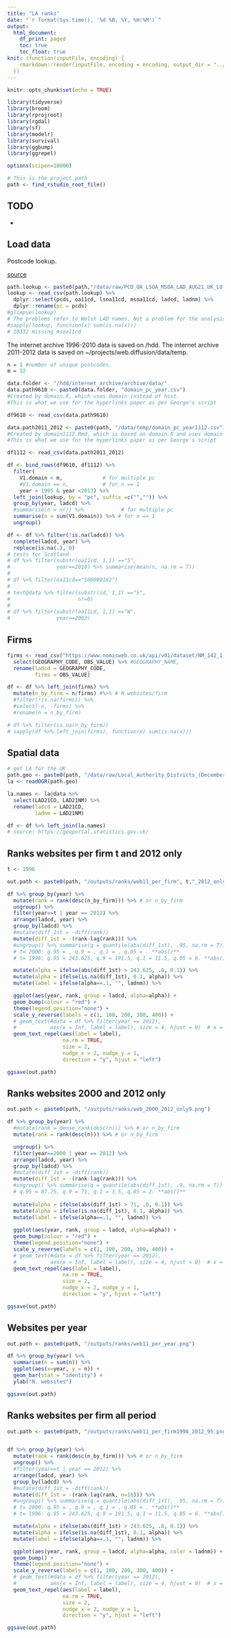 ---
title: "LA ranks"
date: "`r format(Sys.time(), '%d %B, %Y, %H:%M')`"
output: 
  html_document:
    df_print: paged
    toc: true
    toc_float: true
knit: (function(inputFile, encoding) {
    rmarkdown::render(inputFile, encoding = encoding, output_dir = "../output")
  })
---

```{r setup, include=FALSE}
knitr::opts_chunk$set(echo = TRUE)

library(tidyverse)
library(broom)
library(rprojroot)
library(rgdal)
library(sf)
library(modelr)
library(survival)
library(ggbump)
library(ggrepel)

options(scipen=10000)

# This is the project path
path <- find_rstudio_root_file()
```

## TODO

- 

## Load data

Postcode lookup.

[source](https://geoportal.statistics.gov.uk/datasets/postcode-to-output-area-to-lower-layer-super-output-area-to-middle-layer-super-output-area-to-local-authority-district-august-2021-lookup-in-the-uk/about)

```{r}
path.lookup <- paste0(path,"/data/raw/PCD_OA_LSOA_MSOA_LAD_AUG21_UK_LU.csv")
lookup <- read_csv(path.lookup) %>% 
  dplyr::select(pcds, oa11cd, lsoa11cd, msoa11cd, ladcd, ladnm) %>% 
  dplyr::rename(pc = pcds)
#glimpse(lookup)
# The problems refer to Welsh LAD names. Not a problem for the analysis.
#sapply(lookup, function(x) sum(is.na(x)))
# 10332 missing msoa11cd
```

The internet archive $1996$-$2010$ data is saved on /hdd.
The internet archive $2011$-$2012$ data is saved on ~/projects/web.diffusion/data/temp.

```{r}
n = 1 #number of unique postcodes. 
m = 12

data.folder <- "/hdd/internet_archive/archive/data/"
data.path9610 <- paste0(data.folder, "domain_pc_year.csv")
#Created by domain.R, which uses domain instead of host.
#This is what we use for the hyperlinks paper as per George's script

df9610 <- read_csv(data.path9610) 

data.path2011_2012 <- paste0(path, "/data/temp/domain_pc_year1112.csv")
#Created by domain1112.Rmd, which is based on domain.R and uses domain instead of host.
#This is what we use for the hyperlinks paper as per George's script

df1112 <- read_csv(data.path2011_2012)

df <- bind_rows(df9610, df1112) %>% 
  filter(
    V1.domain < m,             # for multiple pc
    #V1.domain == n,           # for n == 1
    year > 1995 & year <2013) %>%   
  left_join(lookup, by = "pc", suffix =c("","")) %>% 
  group_by(year, ladcd) %>%
  #summarise(n = n()) %>%            # for multiple pc  
  summarise(n = sum(V1.domain)) %>% # for n == 1 
  ungroup()

df <- df %>% filter(!is.na(ladcd)) %>% 
  complete(ladcd, year) %>% 
  replace(is.na(.), 0)
# tests for Scotland
# df %>% filter(substr(oa11cd, 1,1) =="S",
#               year==2010) %>% summarise(mean(n, na.rm = T))
# 
# df %>% filter(oa11cd=="S00090182")
# 
# test@data %>% filter(substr(id, 1,1) =="S",
#                      n!=0)
# 
# df %>% filter(substr(oa11cd, 1,1) =="W",
#               year==2003)
```

## Firms

```{r}
firms <- read_csv("https://www.nomisweb.co.uk/api/v01/dataset/NM_142_1.data.csv?geography=1811939329...1811939332,1811939334...1811939336,1811939338...1811939428,1811939436...1811939442,1811939768,1811939769,1811939443...1811939497,1811939499...1811939501,1811939503,1811939505...1811939507,1811939509...1811939517,1811939519,1811939520,1811939524...1811939570,1811939575...1811939599,1811939601...1811939628,1811939630...1811939634,1811939636...1811939647,1811939649,1811939655...1811939664,1811939667...1811939680,1811939682,1811939683,1811939685,1811939687...1811939704,1811939707,1811939708,1811939710,1811939712...1811939717,1811939719,1811939720,1811939722...1811939730,1811939757...1811939767&date=latestMINUS10&industry=37748736&employment_sizeband=0&legal_status=0&measures=20100") %>% 
  select(GEOGRAPHY_CODE, OBS_VALUE) %>% #GEOGRAPHY_NAME, 
  rename(ladcd = GEOGRAPHY_CODE,
         firms = OBS_VALUE)

df <- df %>% left_join(firms) %>% 
  mutate(n_by_firm = n/firms) #%>% # N websites/firm
  #filter(!is.na(firms)) %>% 
  #select(-n, -firms) %>% 
  #rename(n = n_by_firm)

# df %>% filter(is.na(n_by_firm))
# sapply(df %>% left_join(firms), function(x) sum(is.na(x)))
```
## Spatial data

```{r}
# get LA for the UK
path.geo <- paste0(path, "/data/raw/Local_Authority_Districts_(December_2021)_UK_BUC.geojson")
la <- readOGR(path.geo)

la.names <- la@data %>% 
  select(LAD21CD, LAD21NM) %>% 
  rename(ladcd = LAD21CD,
         ladnm = LAD21NM) 

df <- df %>% left_join(la.names)
# source: https://geoportal.statistics.gov.uk/
```

## Ranks websites per firm t and 2012 only

```{r}
t <- 1996

out.path <- paste0(path, "/outputs/ranks/web11_per_firm", t,"_2012_only95.png")

df %>% group_by(year) %>% 
  mutate(rank = rank(desc(n_by_firm))) %>% # or n_by_firm
  ungroup() %>% 
  filter(year==t | year == 2012) %>% 
  arrange(ladcd, year) %>% 
  group_by(ladcd) %>% 
  #mutate(diff_1st = -diff(rank))
  mutate(diff_1st = -(rank-lag(rank))) %>% 
  #ungroup() %>% summarise(q = quantile(abs(diff_1st), .95, na.rm = T)) 
  # t= 2000: q.95 = , q.9 = , q.1 = , q.05 = . **abs()**
  # t= 1996: q.95 = 243.625, q.9 = 191.5, q.1 = 11.5, q.05 = 6. **abs()**

  mutate(alpha = ifelse(abs(diff_1st) > 243.625, .8, 0.1)) %>% 
  mutate(alpha = ifelse(is.na(diff_1st), 0.1, alpha)) %>%
  mutate(label = ifelse(alpha==.1, "", ladnm)) %>% 

  ggplot(aes(year, rank, group = ladcd, alpha=alpha)) +
  geom_bump(colour = "red") +
  theme(legend.position="none") +
  scale_y_reverse(labels = c(1, 100, 200, 300, 400)) +
  # geom_text(#data = df %>% filter(year == 2012),
  #           aes(x = Inf, label = label), size = 4, hjust = 0)  # x = 2012 + .1
  geom_text_repel(aes(label = label),
                  na.rm = TRUE, 
                  size = 2,
                  nudge_x = 2, nudge_y = 1,
                  direction = "y", hjust = "left") 

ggsave(out.path)
```

## Ranks websites 2000 and 2012 only

```{r}
out.path <- paste0(path, "/outputs/ranks/web_2000_2012_only9.png")

df %>% group_by(year) %>% 
  #mutate(rank = dense_rank(desc(n))) %>% # or n_by_firm
  mutate(rank = rank(desc(n))) %>% # or n_by_firm

  ungroup() %>% 
  filter(year==2000 | year == 2012) %>% 
  arrange(ladcd, year) %>% 
  group_by(ladcd) %>% 
  #mutate(diff_1st = -diff(rank))
  mutate(diff_1st = -(rank-lag(rank))) %>% 
  #ungroup() %>% summarise(q = quantile(abs(diff_1st), .9, na.rm = T)) 
  # q.95 = 87.75, q.9 = 71, q.1 = 3.5, q.05 = 2. **abs()** 
  
  mutate(alpha = ifelse(abs(diff_1st) > 71, .8, 0.1)) %>% 
  mutate(alpha = ifelse(is.na(diff_1st), 0.1, alpha)) %>%
  mutate(label = ifelse(alpha==.1, "", ladnm)) %>% 
  
  ggplot(aes(year, rank, group = ladcd, alpha=alpha)) +
  geom_bump(colour = "red") +
  theme(legend.position="none") +
  scale_y_reverse(labels = c(1, 100, 200, 300, 400)) +
  # geom_text(#data = df %>% filter(year == 2012),
  #           aes(x = Inf, label = label), size = 4, hjust = 0)  # x = 2012 + .1
  geom_text_repel(aes(label = label),
                  na.rm = TRUE, 
                  size = 2,
                  nudge_x = 2, nudge_y = 1,
                  direction = "y", hjust = "left") 

ggsave(out.path)

```

## Websites per year

```{r}
out.path <- paste0(path, "/outputs/ranks/web11_per_year.png")

df %>% group_by(year) %>% 
  summarise(n = sum(n)) %>% 
  ggplot(aes(x=year, y = n)) +
  geom_bar(stat = "identity") +
  ylab("N. websites")

ggsave(out.path)
```

## Ranks websites per firm all period

```{r}  
out.path <- paste0(path, "/outputs/ranks/web11_per_firm1996_2012_95.png")


df %>% group_by(year) %>% 
  mutate(rank = rank(desc(n_by_firm))) %>% # or n_by_firm
  ungroup() %>% 
  #filter(year==t | year == 2012) %>% 
  arrange(ladcd, year) %>% 
  group_by(ladcd) %>% 
  #mutate(diff_1st = -diff(rank))
  mutate(diff_1st = -(rank-lag(rank, n=16))) %>% 
  #ungroup() %>% summarise(q = quantile(abs(diff_1st), .95, na.rm = T)) 
  # t= 2000: q.95 = , q.9 = , q.1 = , q.05 = . **abs()**
  # t= 1996: q.95 = 243.625, q.9 = 191.5, q.1 = 11.5, q.05 = 6. **abs()**

  mutate(alpha = ifelse(abs(diff_1st) > 243.625, .8, 0.1)) %>% 
  mutate(alpha = ifelse(is.na(diff_1st), 0.1, alpha)) %>%
  mutate(label = ifelse(alpha==.1, "", ladnm)) %>% 

  ggplot(aes(year, rank, group = ladcd, alpha=alpha, color = ladnm)) +
  geom_bump() +
  theme(legend.position="none") +
  scale_y_reverse(labels = c(1, 100, 200, 300, 400)) +
  # geom_text(#data = df %>% filter(year == 2012),
  #           aes(x = Inf, label = label), size = 4, hjust = 0)  # x = 2012 + .1
  geom_text_repel(aes(label = label),
                  na.rm = TRUE, 
                  size = 2,
                  nudge_x = 2, nudge_y = 1,
                  direction = "y", hjust = "left") 

ggsave(out.path)
```